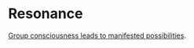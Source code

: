 # Resonance

[Group consciousness leads to manifested possibilities](https://www.theepochtimes.com/evidence-group-consciousness-may-have-a-physical-effect-on-the-world_1393821.html).